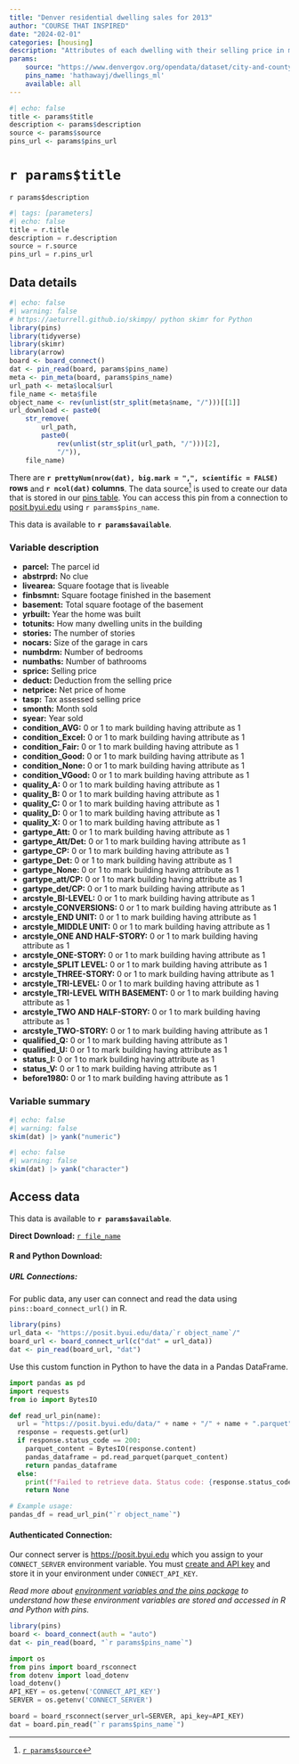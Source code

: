 ```yaml
---
title: "Denver residential dwelling sales for 2013"
author: "COURSE THAT INSPIRED"
date: "2024-02-01"
categories: [housing]
description: "Attributes of each dwelling with their selling price in machine learning format"
params: 
    source: "https://www.denvergov.org/opendata/dataset/city-and-county-of-denver-real-property-sales-book-2013"
    pins_name: 'hathawayj/dwellings_ml'
    available: all
---
```



```r
#| echo: false
title <- params$title
description <- params$description
source <- params$source
pins_url <- params$pins_url
```

# `r params$title`

`r params$description`

```python
#| tags: [parameters]
#| echo: false
title = r.title
description = r.description
source = r.source
pins_url = r.pins_url

```


## Data details

```r
#| echo: false
#| warning: false
# https://aeturrell.github.io/skimpy/ python skimr for Python
library(pins)
library(tidyverse)
library(skimr)
library(arrow)
board <- board_connect()
dat <- pin_read(board, params$pins_name)
meta <- pin_meta(board, params$pins_name)
url_path <- meta$local$url
file_name <- meta$file
object_name <- rev(unlist(str_split(meta$name, "/")))[[1]]
url_download <- paste0(
    str_remove(
        url_path,
        paste0(
            rev(unlist(str_split(url_path, "/")))[2],
            "/")),
    file_name)
```

There are __`r prettyNum(nrow(dat), big.mark = ",", scientific = FALSE)` rows__ and __`r ncol(dat)` columns__. The data source[^1] is used to create our data that is stored in our [pins table](`r meta$local$url`). You can access this pin from a connection to [posit.byui.edu](https://posit.byui.edu) using ``r params$pins_name``.

This data is available to __`r params$available`__.

### Variable description

- __parcel:__ The parcel id
- __abstrprd:__ No clue
- __livearea:__ Square footage that is liveable
- __finbsmnt:__ Square footage finished in the basement
- __basement:__ Total square footage of the basement
- __yrbuilt:__ Year the home was built
- __totunits:__ How many dwelling units in the building
- __stories:__ The number of stories
- __nocars:__ Size of the garage in cars
- __numbdrm:__ Number of bedrooms
- __numbaths:__ Number of bathrooms
- __sprice:__ Selling price
- __deduct:__ Deduction from the selling price
- __netprice:__ Net price of home
- __tasp:__ Tax assessed selling price
- __smonth:__ Month sold
- __syear:__ Year sold
- __condition_AVG:__ 0 or 1 to mark building having attribute as 1
- __condition_Excel:__ 0 or 1 to mark building having attribute as 1
- __condition_Fair:__ 0 or 1 to mark building having attribute as 1
- __condition_Good:__ 0 or 1 to mark building having attribute as 1
- __condition_None:__ 0 or 1 to mark building having attribute as 1
- __condition_VGood:__ 0 or 1 to mark building having attribute as 1
- __quality_A:__ 0 or 1 to mark building having attribute as 1
- __quality_B:__ 0 or 1 to mark building having attribute as 1
- __quality_C:__ 0 or 1 to mark building having attribute as 1
- __quality_D:__ 0 or 1 to mark building having attribute as 1
- __quality_X:__ 0 or 1 to mark building having attribute as 1
- __gartype_Att:__ 0 or 1 to mark building having attribute as 1
- __gartype_Att/Det:__ 0 or 1 to mark building having attribute as 1
- __gartype_CP:__ 0 or 1 to mark building having attribute as 1
- __gartype_Det:__ 0 or 1 to mark building having attribute as 1
- __gartype_None:__ 0 or 1 to mark building having attribute as 1
- __gartype_att/CP:__ 0 or 1 to mark building having attribute as 1
- __gartype_det/CP:__ 0 or 1 to mark building having attribute as 1
- __arcstyle_BI-LEVEL:__ 0 or 1 to mark building having attribute as 1
- __arcstyle_CONVERSIONS:__ 0 or 1 to mark building having attribute as 1
- __arcstyle_END UNIT:__ 0 or 1 to mark building having attribute as 1
- __arcstyle_MIDDLE UNIT:__ 0 or 1 to mark building having attribute as 1
- __arcstyle_ONE AND HALF-STORY:__ 0 or 1 to mark building having attribute as 1
- __arcstyle_ONE-STORY:__ 0 or 1 to mark building having attribute as 1
- __arcstyle_SPLIT LEVEL:__ 0 or 1 to mark building having attribute as 1
- __arcstyle_THREE-STORY:__ 0 or 1 to mark building having attribute as 1
- __arcstyle_TRI-LEVEL:__ 0 or 1 to mark building having attribute as 1
- __arcstyle_TRI-LEVEL WITH BASEMENT:__ 0 or 1 to mark building having attribute as 1
- __arcstyle_TWO AND HALF-STORY:__ 0 or 1 to mark building having attribute as 1
- __arcstyle_TWO-STORY:__ 0 or 1 to mark building having attribute as 1
- __qualified_Q:__ 0 or 1 to mark building having attribute as 1
- __qualified_U:__ 0 or 1 to mark building having attribute as 1
- __status_I:__ 0 or 1 to mark building having attribute as 1
- __status_V:__ 0 or 1 to mark building having attribute as 1
- __before1980:__ 0 or 1 to mark building having attribute as 1

### Variable summary

```r
#| echo: false
#| warning: false
skim(dat) |> yank("numeric")
```


```r
#| echo: false
#| warning: false
skim(dat) |> yank("character")
```

<!-- ```{r}
#| echo: true
#| eval: false
#| code-fold: true
#| code-summary: Explore generating code using R
#| code-line-numbers: true
#| file: ../../../data_scripts/YOURFILEPATH
``` -->

<!-- ```{python}
#| echo: true
#| eval: false
#| code-fold: true
#| code-summary: Explore generating code using Python
#| code-line-numbers: true
#| file: ../../../data_scripts/YOURFILEPATH
``` -->


## Access data

This data is available to __`r params$available`__.

__Direct Download:__ [`r file_name`](`r url_download`)

#### __R and Python Download:__

##### __URL Connections:__

For public data, any user can connect and read the data using `pins::board_connect_url()` in R.

```r
library(pins)
url_data <- "https://posit.byui.edu/data/`r object_name`/"
board_url <- board_connect_url(c("dat" = url_data))
dat <- pin_read(board_url, "dat")
```

Use this custom function in Python to have the data in a Pandas DataFrame.

```python
import pandas as pd
import requests
from io import BytesIO

def read_url_pin(name):
  url = "https://posit.byui.edu/data/" + name + "/" + name + ".parquet"
  response = requests.get(url)
  if response.status_code == 200:
    parquet_content = BytesIO(response.content)
    pandas_dataframe = pd.read_parquet(parquet_content)
    return pandas_dataframe
  else:
    print(f"Failed to retrieve data. Status code: {response.status_code}")
    return None

# Example usage:
pandas_df = read_url_pin("`r object_name`")
```

#### __Authenticated Connection:__

Our connect server is [https://posit.byui.edu](https://posit.byui.edu/connect/#/content/listing?filter=min_role:viewer&filter=content_type:all&view_type=compact) which you assign to your `CONNECT_SERVER` environment variable. You must [create and API key](https://docs.posit.co/connect/user/api-keys/#api-keys-creating) and store it in your environment under `CONNECT_API_KEY`. 

_Read more about [environment variables and the pins package](../../environment.qmd) to understand how these environment variables are stored and accessed in R and Python with pins._

```r
library(pins)
board <- board_connect(auth = "auto")
dat <- pin_read(board, "`r params$pins_name`")
```


```python
import os
from pins import board_rsconnect
from dotenv import load_dotenv
load_dotenv()
API_KEY = os.getenv('CONNECT_API_KEY')
SERVER = os.getenv('CONNECT_SERVER')

board = board_rsconnect(server_url=SERVER, api_key=API_KEY)
dat = board.pin_read("`r params$pins_name`")
```

[^1]: [`r params$source`](`r params$source`)